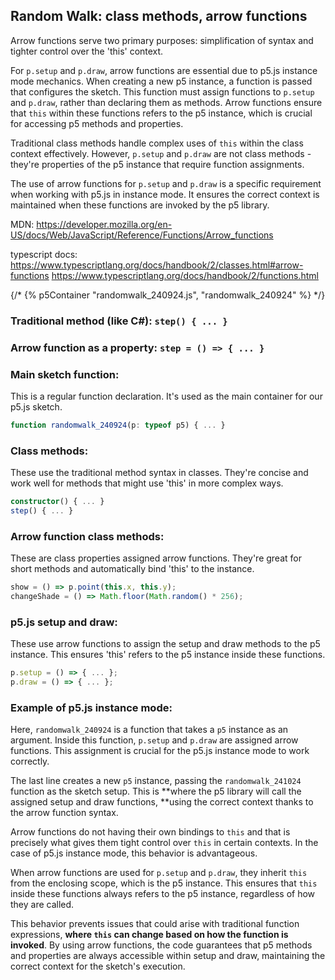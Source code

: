 
## Random Walk: class methods, arrow functions
Arrow functions serve two primary purposes: simplification of syntax and tighter control over the 'this' context.

For `p.setup` and `p.draw`, arrow functions are essential due to p5.js instance mode mechanics. When creating a new p5 instance, a function is passed that configures the sketch. This function must assign functions to `p.setup` and `p.draw`, rather than declaring them as methods. Arrow functions ensure that `this` within these functions refers to the p5 instance, which is crucial for accessing p5 methods and properties.

Traditional class methods handle complex uses of `this` within the class context effectively. However, `p.setup` and `p.draw` are not class methods - they're properties of the p5 instance that require function assignments.

The use of arrow functions for `p.setup` and `p.draw` is a specific requirement when working with p5.js in instance mode. It ensures the correct context is maintained when these functions are invoked by the p5 library.

MDN:
https://developer.mozilla.org/en-US/docs/Web/JavaScript/Reference/Functions/Arrow_functions

typescript docs:
https://www.typescriptlang.org/docs/handbook/2/classes.html#arrow-functions
https://www.typescriptlang.org/docs/handbook/2/functions.html

{/* {% p5Container "randomwalk_240924.js", "randomwalk_240924" %} */}
<SketchCDN type="p5" src="randomwalk_240924.js" id="randomwalk_240924"/>

### Traditional method (like C#): `step() { ... }`

### Arrow function as a property: `step = () => { ... }`

### Main sketch function:
This is a regular function declaration. It's used as the main container for our p5.js sketch.
```typescript
function randomwalk_240924(p: typeof p5) { ... }
```

### Class methods:
These use the traditional method syntax in classes. They're concise and work well for methods that might use 'this' in more complex ways.
```typescript
constructor() { ... }
step() { ... }
```

### Arrow function class methods:
These are class properties assigned arrow functions. They're great for short methods and automatically bind 'this' to the instance.
```typescript
show = () => p.point(this.x, this.y);
changeShade = () => Math.floor(Math.random() * 256);
```

### p5.js setup and draw:
These use arrow functions to assign the setup and draw methods to the p5 instance. This ensures 'this' refers to the p5 instance inside these functions.
```typescript
p.setup = () => { ... };
p.draw = () => { ... };
```

### Example of p5.js instance mode:
Here, `randomwalk_240924` is a function that takes a `p5` instance as an argument. Inside this function, `p.setup` and `p.draw` are assigned arrow functions. This assignment is crucial for the p5.js instance mode to work correctly.

The last line creates a new `p5` instance, passing the `randomwalk_241024` function as the sketch setup. This is **where the p5 library will call the assigned setup and draw functions, **using the correct context thanks to the arrow function syntax.

Arrow functions do not having their own bindings to `this` and that is precisely what gives them tight control over `this` in certain contexts. In the case of p5.js instance mode, this behavior is advantageous.

When arrow functions are used for `p.setup` and `p.draw`, they inherit `this` from the enclosing scope, which is the p5 instance. This ensures that `this` inside these functions always refers to the p5 instance, regardless of how they are called.

This behavior prevents issues that could arise with traditional function expressions, **where `this` can change based on how the function is invoked**. By using arrow functions, the code guarantees that p5 methods and properties are always accessible within setup and draw, maintaining the correct context for the sketch's execution.

<CodeSnippet src="randomwalk_240924.ts" lang="typescript"/>